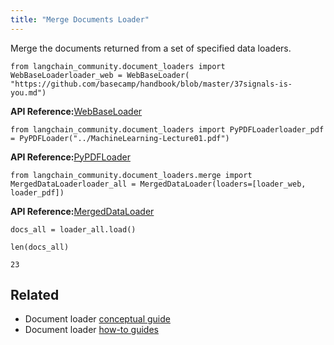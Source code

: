 ```yaml
---
title: "Merge Documents Loader"
---
```


Merge the documents returned from a set of specified data loaders.

```
from langchain_community.document_loaders import WebBaseLoaderloader_web = WebBaseLoader(    "https://github.com/basecamp/handbook/blob/master/37signals-is-you.md")
```

**API Reference:**[WebBaseLoader](https://python.langchain.com/api_reference/community/document_loaders/langchain_community.document_loaders.web_base.WebBaseLoader.html)

```
from langchain_community.document_loaders import PyPDFLoaderloader_pdf = PyPDFLoader("../MachineLearning-Lecture01.pdf")
```

**API Reference:**[PyPDFLoader](https://python.langchain.com/api_reference/community/document_loaders/langchain_community.document_loaders.pdf.PyPDFLoader.html)

```
from langchain_community.document_loaders.merge import MergedDataLoaderloader_all = MergedDataLoader(loaders=[loader_web, loader_pdf])
```

**API Reference:**[MergedDataLoader](https://python.langchain.com/api_reference/community/document_loaders/langchain_community.document_loaders.merge.MergedDataLoader.html)

```
docs_all = loader_all.load()
```

```
len(docs_all)
```

```
23
```

## Related

* Document loader [conceptual guide](/src/oss/concepts/document_loaders)
* Document loader [how-to guides](/src/oss/how_to/#document-loaders)
